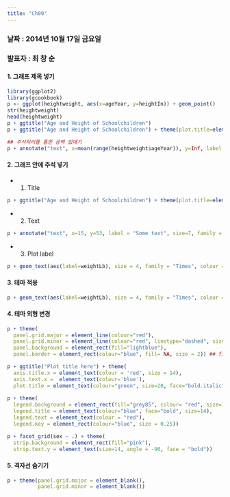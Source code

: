 ```yaml
---
title: "Ch09"
---
```

### 날짜 : 2014년 10월 17일 금요일
### 발표자 : 최 창 순

#### 1. 그래프 제목 넣기
```r
library(ggplot2)
library(gcookbook)
p <- ggplot(heightweight, aes(x=ageYear, y=heightIn)) + geom_point()
str(heightweight)
head(heightweight)
p + ggtitle("Age and Height of Schoolchildren")
p + ggtitle("Age and Height of Schoolchildren") + theme(plot.title=element_text(vjust=-2.5))

## 주석처리를 통한 공백 없애기
p + annotate("text", x=mean(range(heightweight$ageYear)), y=Inf, label = "Age and Height of Schoolchildren", vjust=1.5, size=6)
```


#### 2. 그래프 안에 주석 넣기
- 1) Title
```r
p + ggtitle("Age and Height of Schoolchildren") + theme(plot.title=element_text(size=16, lineheight = .9, family ="Times", face = "bold.italic", colour="red" ,vjust=-2.5))
```

- 2) Text
```r
p + annotate("text", x=15, y=53, label = "Some text", size=7, family = "Times", fontface = "bold.italic", colour = "red")
```

- 3) Plot label
```r
p + geom_text(aes(label=weightLb), size = 4, family = "Times", colour = "red")
```


#### 3. 테마 적용
```r
p + geom_text(aes(label=weightLb), size = 4, family = "Times", colour = "red") + theme_bw()
```


#### 4. 테마 외형 변경
```r
p + theme(
  panel.grid.major = element_line(colour="red"),
  panel.grid.minor = element_line(colour="red", linetype="dashed", size=0.2),
  panel.background = element_rect(fill="lightblue"),
  panel.border = element_rect(colour="blue", fill= NA, size = 2)) ## fill default = "white"
```

```r
p + ggtitle("Plot title here") + theme(
  axis.title.x = element_text(colour = 'red', size = 14),
  axis.text.x =  element_text(colour='blue'),
  plot.title = element_text(colour="green", size=20, face="bold.italic"))
  
p + theme(  
  legend.background = element_rect(fill="grey85", colour= "red", size=1),
  legend.title = element_text(colour="blue", face="bold", size=14),
  legend.text = element_text(colour = "red"),
  legend.key = element_rect(colour="blue", size = 0.25))

p + facet_grid(sex ~ .) + theme(
  strip.background = element_rect(fill="pink"),
  strip.text.y = element_text(size=14, angle = -90, face = "bold"))
```


#### 5. 격자선 숨기기
```r
p + theme(panel.grid.major = element_blank(),
          panel.grid.minor = element_blank())
```
